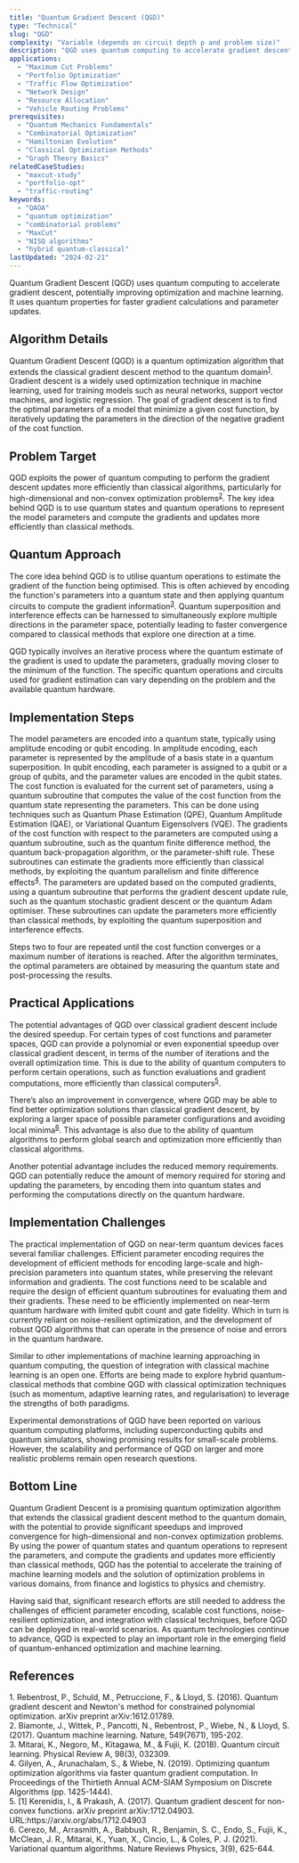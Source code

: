 ```yaml
---
title: "Quantum Gradient Descent (QGD)"
type: "Technical"
slug: "QGD"
complexity: "Variable (depends on circuit depth p and problem size)"
description: "QGD uses quantum computing to accelerate gradient descent, potentially improving optimization and machine learning. It uses quantum properties for faster gradient calculations and parameter updates."
applications:
  - "Maximum Cut Problems"
  - "Portfolio Optimization"
  - "Traffic Flow Optimization"
  - "Network Design"
  - "Resource Allocation"
  - "Vehicle Routing Problems"
prerequisites:
  - "Quantum Mechanics Fundamentals"
  - "Combinatorial Optimization"
  - "Hamiltonian Evolution"
  - "Classical Optimization Methods"
  - "Graph Theory Basics"
relatedCaseStudies:
  - "maxcut-study"
  - "portfolio-opt"
  - "traffic-routing"
keywords:
  - "QAOA"
  - "quantum optimization"
  - "combinatorial problems"
  - "MaxCut"
  - "NISQ algorithms"
  - "hybrid quantum-classical"
lastUpdated: "2024-02-21"
---
```


Quantum Gradient Descent (QGD) uses quantum computing to accelerate gradient descent, potentially improving optimization and machine learning. It uses quantum properties for faster gradient calculations and parameter updates.

## Algorithm Details

Quantum Gradient Descent (QGD) is a quantum optimization algorithm that extends the classical gradient descent method to the quantum domain<sup><a href="#ref-1">1</a></sup>. Gradient descent is a widely used optimization technique in machine learning, used for training models such as neural networks, support vector machines, and logistic regression. The goal of gradient descent is to find the optimal parameters of a model that minimize a given cost function, by iteratively updating the parameters in the direction of the negative gradient of the cost function.

## Problem Target

QGD exploits the power of quantum computing to perform the gradient descent updates more efficiently than classical algorithms, particularly for high-dimensional and non-convex optimization problems<sup><a href="#ref-2">2</a></sup>. The key idea behind QGD is to use quantum states and quantum operations to represent the model parameters and compute the gradients and updates more efficiently than classical methods.

## Quantum Approach

The core idea behind QGD is to utilise quantum operations to estimate the gradient of the function being optimised. This is often achieved by encoding the function's parameters into a quantum state and then applying quantum circuits to compute the gradient information<sup><a href="#ref-3">3</a></sup>. Quantum superposition and interference effects can be harnessed to simultaneously explore multiple directions in the parameter space, potentially leading to faster convergence compared to classical methods that explore one direction at a time.

QGD typically involves an iterative process where the quantum estimate of the gradient is used to update the parameters, gradually moving closer to the minimum of the function. The specific quantum operations and circuits used for gradient estimation can vary depending on the problem and the available quantum hardware.

## Implementation Steps

<Steps>
  <Step title="Parameter encoding">
    The model parameters are encoded into a quantum state, typically using amplitude encoding or qubit encoding. In amplitude encoding, each parameter is represented by the amplitude of a basis state in a quantum superposition. In qubit encoding, each parameter is assigned to a qubit or a group of qubits, and the parameter values are encoded in the qubit states.
  </Step>
  <Step title="Cost function evaluation">
    The cost function is evaluated for the current set of parameters, using a quantum subroutine that computes the value of the cost function from the quantum state representing the parameters. This can be done using techniques such as Quantum Phase Estimation (QPE), Quantum Amplitude Estimation (QAE), or Variational Quantum Eigensolvers (VQE).
  </Step>
  <Step title="Gradient computation">
    The gradients of the cost function with respect to the parameters are computed using a quantum subroutine, such as the quantum finite difference method, the quantum back-propagation algorithm, or the parameter-shift rule. These subroutines can estimate the gradients more efficiently than classical methods, by exploiting the quantum parallelism and finite difference effects<sup><a href="#ref-4">4</a></sup>.
  </Step>
  <Step title="Parameter update">
    The parameters are updated based on the computed gradients, using a quantum subroutine that performs the gradient descent update rule, such as the quantum stochastic gradient descent or the quantum Adam optimiser. These subroutines can update the parameters more efficiently than classical methods, by exploiting the quantum superposition and interference effects.
  </Step>
</Steps>

Steps two to four are repeated until the cost function converges or a maximum number of iterations is reached. After the algorithm terminates, the optimal parameters are obtained by measuring the quantum state and post-processing the results.

## Practical Applications

The potential advantages of QGD over classical gradient descent include the desired speedup. For certain types of cost functions and parameter spaces, QGD can provide a polynomial or even exponential speedup over classical gradient descent, in terms of the number of iterations and the overall optimization time. This is due to the ability of quantum computers to perform certain operations, such as function evaluations and gradient computations, more efficiently than classical computers<sup><a href="#ref-5">5</a></sup>.

There’s also an improvement in convergence, where QGD may be able to find better optimization solutions than classical gradient descent, by exploring a larger space of possible parameter configurations and avoiding local minima<sup><a href="#ref-6">6</a></sup>. This advantage is also due to the ability of quantum algorithms to perform global search and optimization more efficiently than classical algorithms.

Another potential advantage includes the reduced memory requirements. QGD can potentially reduce the amount of memory required for storing and updating the parameters, by encoding them into quantum states and performing the computations directly on the quantum hardware.

## Implementation Challenges

The practical implementation of QGD on near-term quantum devices faces several familiar challenges. Efficient parameter encoding requires the development of efficient methods for encoding large-scale and high-precision parameters into quantum states, while preserving the relevant information and gradients. The cost functions need to be scalable and require the design of efficient quantum subroutines for evaluating them and their gradients. These need to be efficiently implemented on near-term quantum hardware with limited qubit count and gate fidelity. Which in turn is currently reliant on noise-resilient optimization, and the development of robust QGD algorithms that can operate in the presence of noise and errors in the quantum hardware.

Similar to other implementations of machine learning approaching in quantum computing, the question of integration with classical machine learning is an open one. Efforts are being made to explore hybrid quantum-classical methods that combine QGD with classical optimization techniques (such as momentum, adaptive learning rates, and regularisation) to leverage the strengths of both paradigms.

Experimental demonstrations of QGD have been reported on various quantum computing platforms, including superconducting qubits and quantum simulators, showing promising results for small-scale problems. However, the scalability and performance of QGD on larger and more realistic problems remain open research questions.

## Bottom Line

Quantum Gradient Descent is a promising quantum optimization algorithm that extends the classical gradient descent method to the quantum domain, with the potential to provide significant speedups and improved convergence for high-dimensional and non-convex optimization problems. By using the power of quantum states and quantum operations to represent the parameters, and compute the gradients and updates more efficiently than classical methods, QGD has the potential to accelerate the training of machine learning models and the solution of optimization problems in various domains, from finance and logistics to physics and chemistry. 

Having said that, significant research efforts are still needed to address the challenges of efficient parameter encoding, scalable cost functions, noise-resilient optimization, and integration with classical techniques, before QGD can be deployed in real-world scenarios. As quantum technologies continue to advance, QGD is expected to play an important role in the emerging field of quantum-enhanced optimization and machine learning.

## References

<div className="references-section">
  <div id="ref-1" className="reference-item">
      1. Rebentrost, P., Schuld, M., Petruccione, F., & Lloyd, S. (2016). Quantum gradient descent and Newton's method for constrained polynomial optimization. arXiv preprint arXiv:1612.01789.
  </div>
  <div id="ref-2" className="reference-item">
      2. Biamonte, J., Wittek, P., Pancotti, N., Rebentrost, P., Wiebe, N., & Lloyd, S. (2017). Quantum machine learning. Nature, 549(7671), 195-202.
  </div>
  <div id="ref-3" className="reference-item">
      3. Mitarai, K., Negoro, M., Kitagawa, M., & Fujii, K. (2018). Quantum circuit learning. Physical Review A, 98(3), 032309.
  </div>
  <div id="ref-4" className="reference-item">
      4. Gilyen, A., Arunachalam, S., & Wiebe, N. (2019). Optimizing quantum optimization algorithms via faster quantum gradient computation. In Proceedings of the Thirtieth Annual ACM-SIAM Symposium on Discrete Algorithms (pp. 1425-1444).
  </div>
  <div id="ref-5" className="reference-item">
      5. [1] Kerenidis, I., & Prakash, A. (2017). Quantum gradient descent for non-convex functions. arXiv preprint arXiv:1712.04903. URL:https://arxiv.org/abs/1712.04903
  </div>
  <div id="ref-6" className="reference-item">
      6. Cerezo, M., Arrasmith, A., Babbush, R., Benjamin, S. C., Endo, S., Fujii, K., McClean, J. R., Mitarai, K., Yuan, X., Cincio, L., & Coles, P. J. (2021). Variational quantum algorithms. Nature Reviews Physics, 3(9), 625-644.
   </div>
</div>